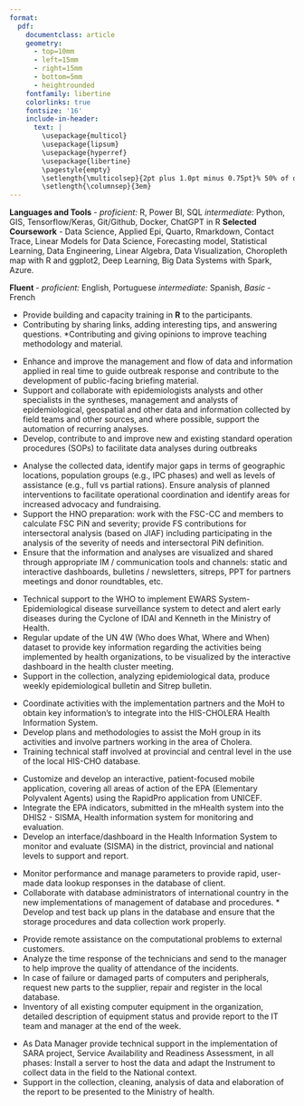 ```yaml
---
format: 
  pdf: 
    documentclass: article
    geometry:
      - top=10mm
      - left=15mm
      - right=15mm
      - bottom=5mm
      - heightrounded
    fontfamily: libertine
    colorlinks: true
    fontsize: '16'
    include-in-header: 
      text: |
        \usepackage{multicol}
        \usepackage{lipsum}
        \usepackage{hyperref}
        \usepackage{libertine}
        \pagestyle{empty}
        \setlength{\multicolsep}{2pt plus 1.0pt minus 0.75pt}% 50% of original values
        \setlength{\columnsep}{3em}
---
```

<!-- TITLE -->
\begin{huge}\begin{center}{\bf João Muianga}\end{center}\end{huge}

<!-- CONTACT INFO -->
\begin{center}joao.muianga1@gmail.com ∙ \href{https://github.com/joao.muianga}{Github} ∙ \href{https://www.linkedin.com/in/joao-muianga-b3b9306b/}{LinkedIn}
\end{center}
\vspace{15pt}

<!-- EDUCATION: 1ST BULLET -->
\begin{large}
  {\bf EDUCATION}
  \vspace{3pt}
  \hrule
  \begin{multicols}{2}
    \begin{flushleft}{\bf University of Eduardo Mondlane}\end{flushleft}
    \begin{flushright}Maputo, MPT\end{flushright}
  \end{multicols}
  \vspace{-0.17cm}
  \begin{multicols}{2}
    \begin{flushleft}Degree of Engineering: Computer Sciences\end{flushleft}
  \end{multicols}
\end{large}

\vspace{0.05cm}


<!-- SKILLS -->
\begin{large}{\bf SKILLS}
  \vspace{3pt}
  \hrule
\end{large}
\vspace{-0.16cm}
**Languages and Tools** - *proficient:* R, Power BI, SQL *intermediate:* Python, GIS, Tensorflow/Keras, Git/Github, Docker, ChatGPT in R 
**Selected Coursework** - Data Science, Applied Epi, Quarto, Rmarkdown, Contact Trace, Linear Models for Data Science, Forecasting model, Statistical Learning, Data Engineering, Linear Algebra,  Data Visualization, Choropleth map with R and ggplot2, Deep Learning, Big Data Systems with Spark, Azure.

<!-- LANGUAGES -->
\begin{large}{\bf LANGUAGES}
  \vspace{3pt}
  \hrule
\end{large}
\vspace{-0.16cm}
**Fluent ** - *proficient:* English, Portuguese *intermediate:* Spanish, *Basic* - French


<!-- EXPERIENCE : 1ST BULLET-->
\begin{large}{\bf EXPERIENCE}
  \vspace{3pt}
  \hrule
  \begin{multicols}{2}
    \begin{flushleft}{\bf \href{https://www.appliedepi.org/}{AppliedEpi}}\end{flushleft}
    \begin{flushright}Jan 2024-Present\end{flushright}
  \end{multicols}
  \vspace{-0.17cm}
  \begin{multicols}{2}
    \begin{flushleft}\textit{R Instructor, Trainee}\end{flushleft}
    \begin{flushright}Remote, Home\end{flushright}\end
  {multicols}
\end{large}
\vspace{-0.16cm}
* Provide building and capacity training in **R** to the participants. 
* Contributing by sharing links, adding interesting tips, and answering questions. 
*Contributing and giving opinions to improve teaching methodology and material.

\vspace{7pt}

<!-- EXPERIENCE : 2ND BULLET -->
\begin{large}
  \begin{multicols}{2}
    \begin{flushleft}{\bf \href{https://www.who.int/}{World Health Organization }}\end{flushleft}
    \begin{flushright}Oct 2021-Dec 2023\end{flushright}
  \end{multicols}
  \vspace{-0.17cm}
  \begin{multicols}{2}
    \begin{flushleft}\textit{Consultant, Data Analyst}\end
    {flushleft}\begin{flushright}Geneva, GV.\end
    {flushright}
  \end{multicols}
\end{large}
\vspace{-0.16cm}
* Enhance and improve the management and flow of data and information applied in real time to guide outbreak response and contribute to the development of public-facing briefing material. 
* Support and collaborate with epidemiologists analysts and other specialists in the syntheses, management and analysts of epidemiological, geospatial and other data and information collected by field teams and other sources, and where possible, support the automation of recurring analyses.
* Develop, contribute to and improve new and existing standard operation procedures (SOPs) to facilitate data analyses during outbreaks

\vspace{7pt}

<!-- EXPERIENCE : 3RD BULLET -->
\begin{large}
  \begin{multicols}{2}
    \begin{flushleft}{\bf \href{https://wfp.org/}{World Food Programme}}\end{flushleft}
    \begin{flushright}Jan 2020-Sept 2021\end{flushright}
  \end{multicols}
  \vspace{-0.17cm}
  \begin{multicols}{2}
    \begin{flushleft}\textit{Senior Information Management}\end
    {flushleft}\begin{flushright}Maputo, MPT.\end
    {flushright}
  \end{multicols}
\end{large}
\vspace{-0.16cm}
* Analyse the collected data, identify major gaps in terms of geographic locations, population groups (e.g., IPC phases) and well as levels of assistance (e.g., full vs partial rations). Ensure analysis of planned interventions to facilitate operational coordination and identify areas for increased advocacy and fundraising. 
* Support the HNO preparation: work with the FSC-CC and members to calculate FSC PiN and severity; provide FS contributions for intersectoral analysis (based on JIAF) including participating in the analysis of the severity of needs and intersectoral PiN definition. 
* Ensure that the information and analyses are visualized and shared through appropriate IM / communication tools and channels: static and interactive dashboards, bulletins / newsletters, sitreps, PPT for partners meetings and donor roundtables, etc.

\vspace{7pt}

<!-- EXPERIENCE : 4TH BULLET -->
\begin{large}
  \begin{multicols}{2}
    \begin{flushleft}{\bf \href{https://who.int/}{World Health Organization}}\end{flushleft}
    \begin{flushright}Oct 2017-Nov 2019\end{flushright}
  \end{multicols}
  \vspace{-0.17cm}
  \begin{multicols}{2}
    \begin{flushleft}\textit{Data Manager}\end{flushleft}
    \begin{flushright}Maputo, MPT\end{flushright}
  \end{multicols}
\end{large}
\vspace{-0.16cm}
* Technical support to the WHO to implement EWARS System- Epidemiological disease surveillance system to detect and alert early diseases during the Cyclone of IDAI and Kenneth in the Ministry of Health.
* Regular update of the UN 4W (Who does What, Where and When) dataset to provide key information regarding the activities being implemented by health organizations, to be visualized by the interactive dashboard in the health cluster meeting. 
* Support in the collection, analyzing epidemiological data, produce weekly epidemiological bulletin and Sitrep bulletin.

\vspace{7pt}

<!-- EXPERIENCE : 5TH BULLET -->
\begin{large}
  \begin{multicols}{2}
    \begin{flushleft}{\bf \href{http://misau.gov.mz/}{Ministry of Health Mozambique}}\end{flushleft}
    \begin{flushright}Jan 2017-Jun 2017\end{flushright}
  \end{multicols}
  \vspace{-0.17cm}
  \begin{multicols}{2}
    \begin{flushleft}\textit{Data manager}\end{flushleft}
    \begin{flushright}Maputo, MPT\end{flushright}
  \end{multicols}
\end{large}
\vspace{-0.16cm}
* Coordinate activities with the implementation partners and the MoH to obtain key information’s to integrate into the HIS-CHOLERA Health Information System.
* Develop plans and methodologies to assist the MoH group in its activities and involve partners working in the area of Cholera.
* Training technical staff involved at provincial and central level in the use of the local HIS-CHO database.

\vspace{7pt}


<!-- EXPERIENCE : 6TH BULLET -->
\begin{large}
  \begin{multicols}{2}
    \begin{flushleft}{\bf \href{http://unicef.org/}{UNICEF}}\end{flushleft}
    \begin{flushright}Feb 2016-Dec 2016\end{flushright}
  \end{multicols}
  \vspace{-0.17cm}
  \begin{multicols}{2}
    \begin{flushleft}\textit{Consultant, Data manager}\end{flushleft}
    \begin{flushright}Maputo, MPT\end{flushright}
  \end{multicols}
\end{large}
\vspace{-0.16cm}
* Customize and develop an interactive, patient-focused mobile application, covering all areas of action of the EPA (Elementary Polyvalent Agents) using the RapidPro application from UNICEF. 
* Integrate the EPA indicators, submitted in the mHealth system into the DHIS2 - SISMA, Health information system for monitoring and evaluation.
* Develop an interface/dashboard in the Health Information System to monitor and evaluate (SISMA) in the district, provincial and national levels to support and report.

\vspace{7pt}


<!-- EXPERIENCE : 7TH BULLET -->
\begin{large}
  \begin{multicols}{2}
    \begin{flushleft}{\bf \href{http://vm.co.mz/}{Vodacom}}\end{flushleft}
    \begin{flushright}Jan 2014-May 2015\end{flushright}
  \end{multicols}
  \vspace{-0.17cm}
  \begin{multicols}{2}
    \begin{flushleft}\textit{Database Manager}\end{flushleft}
    \begin{flushright}Maputo, MPT\end{flushright}
  \end{multicols}
\end{large}
\vspace{-0.16cm}
* Monitor performance and manage parameters to provide rapid, user-made data lookup responses
in the database of client.
* Collaborate with database administrators of international country in the new implementations of management of database and procedures. * Develop and test back up plans in the database and ensure that the storage procedures and data collection work properly.

\vspace{7pt}


<!-- EXPERIENCE : 8TH BULLET -->
\begin{large}
  \begin{multicols}{2}
    \begin{flushleft}{\bf \href{http://lenmed.co.za/}{Hospital Privado}}\end{flushleft}
    \begin{flushright}Jan 2013-Dec 2013\end{flushright}
  \end{multicols}
  \vspace{-0.17cm}
  \begin{multicols}{2}
    \begin{flushleft}\textit{IT Helpdesk}\end{flushleft}
    \begin{flushright}Maputo, MPT\end{flushright}
  \end{multicols}
\end{large}
\vspace{-0.16cm}
* Provide remote assistance on the computational problems to external customers.
* Analyze the time response of the technicians and send to the manager to help improve the quality of attendance of the incidents.
* In case of failure or damaged parts of computers and peripherals, request new parts to the supplier, repair and register in the local database.
* Inventory of all existing computer equipment in the organization, detailed description of equipment status and provide report to the IT team and manager at the end of the week.

\vspace{7pt}

<!-- PERSONAL PROJECTS : 1ST BULLET -->
\begin{large}
{\bf SARA 2018}
  \vspace{3pt}
  \hrule
  \begin{multicols}{2}
    \begin{flushleft}\textit{\href{https://www.afro.who.int/sites/default/files/2020-02/SARA_2018_Invetário_Nacional.pdf}{Bayesian County-Level School Shooting Analysis}}\end{flushleft}
    \begin{flushright}August 2022\end{flushright}
  \end{multicols}
  \vspace{-0.17cm}
\end{large}
* As Data Manager provide technical support in the implementation of SARA project, Service Availability and Readiness Assessment, in all phases: Install a server to host the data and adapt the Instrument to collect data in the field to the National context.
* Support in the collection, cleaning, analysis of data and elaboration of the report to be presented to the Ministry of health.

\vspace{7pt}
